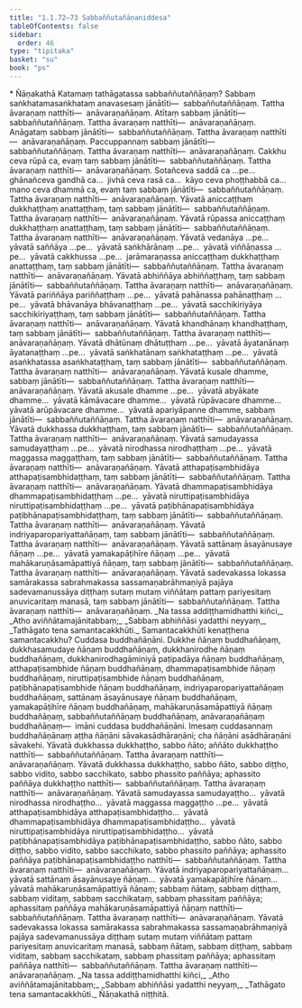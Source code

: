 ```yaml
---
title: "1.1.72–73 Sabbaññutañāṇaniddesa"
tableOfContents: false
sidebar:
  order: 46
type: "tipitaka"
basket: "su"
book: "ps"
---
```



<DynamicBreadcrumb />

<Paragraph type="center" book="ps">
* Ñāṇakathā
</Paragraph>


<Division number="119" book="ps">

<Paragraph number="692" book="ps">
Katamaṃ <Emphasis>tathāgatassa sabbaññutaññāṇaṃ?</Emphasis> Sabbaṃ saṅkhatamasaṅkhataṃ anavasesaṃ jānātīti—  sabbaññutaññāṇaṃ. Tattha āvaraṇaṃ natthīti—  anāvaraṇañāṇaṃ.
</Paragraph>

</Division>
<Division number="120" book="ps">

<Paragraph number="693" book="ps">
Atītaṃ sabbaṃ jānātīti—  sabbaññutaññāṇaṃ. Tattha āvaraṇaṃ natthīti—  anāvaraṇañāṇaṃ. Anāgataṃ sabbaṃ jānātīti—  sabbaññutaññāṇaṃ. Tattha āvaraṇaṃ natthīti—  anāvaraṇañāṇaṃ. Paccuppannaṃ sabbaṃ jānātīti—  sabbaññutaññāṇaṃ. Tattha āvaraṇaṃ natthīti—  anāvaraṇañāṇaṃ.
</Paragraph>

<Paragraph number="694" book="ps">
Cakkhu ceva rūpā ca, evaṃ taṃ sabbaṃ jānātīti—  sabbaññutaññāṇaṃ. Tattha āvaraṇaṃ natthīti—  anāvaraṇañāṇaṃ. Sotañceva saddā ca …pe…  ghānañceva gandhā ca…  jivhā ceva rasā ca…  kāyo ceva phoṭṭhabbā ca…  mano ceva dhammā ca, evaṃ taṃ sabbaṃ jānātīti—  sabbaññutaññāṇaṃ. Tattha āvaraṇaṃ natthīti—  anāvaraṇañāṇaṃ.
</Paragraph>

<Paragraph number="695" book="ps">
Yāvatā aniccaṭṭhaṃ dukkhaṭṭhaṃ anattaṭṭhaṃ, taṃ sabbaṃ jānātīti—  sabbaññutaññāṇaṃ. Tattha āvaraṇaṃ natthīti—  anāvaraṇañāṇaṃ. Yāvatā rūpassa aniccaṭṭhaṃ dukkhaṭṭhaṃ anattaṭṭhaṃ, taṃ sabbaṃ jānātīti—  sabbaññutaññāṇaṃ. Tattha āvaraṇaṃ natthīti—  anāvaraṇañāṇaṃ. Yāvatā vedanāya …pe…  yāvatā saññāya …pe…  yāvatā saṅkhārānaṃ …pe…  yāvatā viññāṇassa …pe…  yāvatā cakkhussa …pe…  jarāmaraṇassa aniccaṭṭhaṃ dukkhaṭṭhaṃ anattaṭṭhaṃ, taṃ sabbaṃ jānātīti—  sabbaññutaññāṇaṃ. Tattha āvaraṇaṃ natthīti—  anāvaraṇañāṇaṃ.
</Paragraph>

<Paragraph number="696" book="ps">
Yāvatā abhiññāya abhiññaṭṭhaṃ, taṃ sabbaṃ jānātīti—  sabbaññutaññāṇaṃ. Tattha āvaraṇaṃ natthīti—  anāvaraṇañāṇaṃ. Yāvatā pariññāya pariññaṭṭhaṃ …pe…  yāvatā pahānassa pahānaṭṭhaṃ …pe…  yāvatā bhāvanāya bhāvanaṭṭhaṃ …pe…  yāvatā sacchikiriyāya sacchikiriyaṭṭhaṃ, taṃ sabbaṃ jānātīti—  sabbaññutaññāṇaṃ. Tattha āvaraṇaṃ natthīti—  anāvaraṇañāṇaṃ.
</Paragraph>

<Paragraph number="697" book="ps">
Yāvatā khandhānaṃ khandhaṭṭhaṃ, taṃ sabbaṃ jānātīti—  sabbaññutaññāṇaṃ. Tattha āvaraṇaṃ natthīti—  anāvaraṇañāṇaṃ. Yāvatā dhātūnaṃ dhātuṭṭhaṃ …pe…  yāvatā āyatanānaṃ āyatanaṭṭhaṃ …pe…  yāvatā saṅkhatānaṃ saṅkhataṭṭhaṃ …pe…  yāvatā asaṅkhatassa asaṅkhataṭṭhaṃ, taṃ sabbaṃ jānātīti—  sabbaññutaññāṇaṃ. Tattha āvaraṇaṃ natthīti—  anāvaraṇañāṇaṃ.
</Paragraph>

<Paragraph number="698" book="ps">
Yāvatā kusale dhamme, sabbaṃ jānātīti—  sabbaññutaññāṇaṃ. Tattha āvaraṇaṃ natthīti—  anāvaraṇañāṇaṃ. Yāvatā akusale dhamme …pe…  yāvatā abyākate dhamme…  yāvatā kāmāvacare dhamme…  yāvatā rūpāvacare dhamme…  yāvatā arūpāvacare dhamme…  yāvatā apariyāpanne dhamme, sabbaṃ jānātīti—  sabbaññutaññāṇaṃ. Tattha āvaraṇaṃ natthīti—  anāvaraṇañāṇaṃ.
</Paragraph>

<Paragraph number="699" book="ps">
Yāvatā dukkhassa dukkhaṭṭhaṃ, taṃ sabbaṃ jānātīti—  sabbaññutaññāṇaṃ. Tattha āvaraṇaṃ natthīti—  anāvaraṇañāṇaṃ. Yāvatā samudayassa samudayaṭṭhaṃ …pe…  yāvatā nirodhassa nirodhaṭṭhaṃ …pe…  yāvatā maggassa maggaṭṭhaṃ, taṃ sabbaṃ jānātīti—  sabbaññutaññāṇaṃ. Tattha āvaraṇaṃ natthīti—  anāvaraṇañāṇaṃ.
</Paragraph>

<Paragraph number="700" book="ps">
Yāvatā atthapaṭisambhidāya atthapaṭisambhidaṭṭhaṃ, taṃ sabbaṃ jānātīti—  sabbaññutaññāṇaṃ. Tattha āvaraṇaṃ natthīti—  anāvaraṇañāṇaṃ. Yāvatā dhammapaṭisambhidāya dhammapaṭisambhidaṭṭhaṃ …pe…  yāvatā niruttipaṭisambhidāya niruttipaṭisambhidaṭṭhaṃ …pe…  yāvatā paṭibhānapaṭisambhidāya paṭibhānapaṭisambhidaṭṭhaṃ, taṃ sabbaṃ jānātīti—  sabbaññutaññāṇaṃ. Tattha āvaraṇaṃ natthīti—  anāvaraṇañāṇaṃ.
</Paragraph>

<Paragraph number="701" book="ps">
Yāvatā indriyaparopariyattañāṇaṃ, taṃ sabbaṃ jānātīti—  sabbaññutaññāṇaṃ. Tattha āvaraṇaṃ natthīti—  anāvaraṇañāṇaṃ. Yāvatā sattānaṃ āsayānusaye ñāṇaṃ …pe…  yāvatā yamakapāṭihīre ñāṇaṃ …pe…  yāvatā mahākaruṇāsamāpattiyā ñāṇaṃ, taṃ sabbaṃ jānātīti—  sabbaññutaññāṇaṃ. Tattha āvaraṇaṃ natthīti—  anāvaraṇañāṇaṃ.
</Paragraph>

<Paragraph number="702" book="ps">
Yāvatā sadevakassa lokassa samārakassa sabrahmakassa sassamaṇabrāhmaṇiyā pajāya sadevamanussāya diṭṭhaṃ sutaṃ mutaṃ viññātaṃ pattaṃ pariyesitaṃ anuvicaritaṃ manasā, taṃ sabbaṃ jānātīti—  sabbaññutaññāṇaṃ. Tattha āvaraṇaṃ natthīti—  anāvaraṇañāṇaṃ.
</Paragraph>

</Division>
<Division number="121" book="ps">

<Paragraph number="703" type="verses" book="ps">
_Na tassa addiṭṭhamidhatthi kiñci,_  
_Atho aviññātamajānitabbaṃ;_  
_Sabbaṃ abhiññāsi yadatthi neyyaṃ,_  
_Tathāgato tena samantacakkhūti._  

</Paragraph>

<Paragraph number="704" book="ps">
<Emphasis>Samantacakkhū</Emphasis>ti kenaṭṭhena samantacakkhu? Cuddasa buddhañāṇāni. Dukkhe ñāṇaṃ buddhañāṇaṃ, dukkhasamudaye ñāṇaṃ buddhañāṇaṃ, dukkhanirodhe ñāṇaṃ buddhañāṇaṃ, dukkhanirodhagāminiyā paṭipadāya ñāṇaṃ buddhañāṇaṃ, atthapaṭisambhide ñāṇaṃ buddhañāṇaṃ, dhammapaṭisambhide ñāṇaṃ buddhañāṇaṃ, niruttipaṭisambhide ñāṇaṃ buddhañāṇaṃ, paṭibhānapaṭisambhide ñāṇaṃ buddhañāṇaṃ, indriyaparopariyattañāṇaṃ buddhañāṇaṃ, sattānaṃ āsayānusaye ñāṇaṃ buddhañāṇaṃ, yamakapāṭihīre ñāṇaṃ buddhañāṇaṃ, mahākaruṇāsamāpattiyā ñāṇaṃ buddhañāṇaṃ, sabbaññutaññāṇaṃ buddhañāṇaṃ, anāvaraṇañāṇaṃ buddhañāṇaṃ—  imāni cuddasa buddhañāṇāni. Imesaṃ cuddasannaṃ buddhañāṇānaṃ aṭṭha ñāṇāni sāvakasādhāraṇāni; cha ñāṇāni asādhāraṇāni sāvakehi.
</Paragraph>

<Paragraph number="705" book="ps">
Yāvatā dukkhassa dukkhaṭṭho, sabbo ñāto; aññāto dukkhaṭṭho natthīti—  sabbaññutaññāṇaṃ. Tattha āvaraṇaṃ natthīti—  anāvaraṇañāṇaṃ. Yāvatā dukkhassa dukkhaṭṭho, sabbo ñāto, sabbo diṭṭho, sabbo vidito, sabbo sacchikato, sabbo phassito paññāya; aphassito paññāya dukkhaṭṭho natthīti—  sabbaññutaññāṇaṃ. Tattha āvaraṇaṃ natthīti—  anāvaraṇañāṇaṃ. Yāvatā samudayassa samudayaṭṭho…  yāvatā nirodhassa nirodhaṭṭho…  yāvatā maggassa maggaṭṭho …pe…  yāvatā atthapaṭisambhidāya atthapaṭisambhidaṭṭho…  yāvatā dhammapaṭisambhidāya dhammapaṭisambhidaṭṭho…  yāvatā niruttipaṭisambhidāya niruttipaṭisambhidaṭṭho…  yāvatā paṭibhānapaṭisambhidāya paṭibhānapaṭisambhidaṭṭho, sabbo ñāto, sabbo diṭṭho, sabbo vidito, sabbo sacchikato, sabbo phassito paññāya; aphassito paññāya paṭibhānapaṭisambhidaṭṭho natthīti—  sabbaññutaññāṇaṃ. Tattha āvaraṇaṃ natthīti—  anāvaraṇañāṇaṃ.
</Paragraph>

<Paragraph number="706" book="ps">
Yāvatā indriyaparopariyattañāṇaṃ…  yāvatā sattānaṃ āsayānusaye ñāṇaṃ…  yāvatā yamakapāṭihīre ñāṇaṃ…  yāvatā mahākaruṇāsamāpattiyā ñāṇaṃ; sabbaṃ ñātaṃ, sabbaṃ diṭṭhaṃ, sabbaṃ viditaṃ, sabbaṃ sacchikataṃ, sabbaṃ phassitaṃ paññāya; aphassitaṃ paññāya mahākaruṇāsamāpattiyā ñāṇaṃ natthīti—  sabbaññutaññāṇaṃ. Tattha āvaraṇaṃ natthīti—  anāvaraṇañāṇaṃ.
</Paragraph>

<Paragraph number="707" book="ps">
Yāvatā sadevakassa lokassa samārakassa sabrahmakassa sassamaṇabrāhmaṇiyā pajāya sadevamanussāya diṭṭhaṃ sutaṃ mutaṃ viññātaṃ pattaṃ pariyesitaṃ anuvicaritaṃ manasā, sabbaṃ ñātaṃ, sabbaṃ diṭṭhaṃ, sabbaṃ viditaṃ, sabbaṃ sacchikataṃ, sabbaṃ phassitaṃ paññāya; aphassitaṃ paññāya natthīti—  sabbaññutaññāṇaṃ. Tattha āvaraṇaṃ natthīti—  anāvaraṇañāṇaṃ.
</Paragraph>

<Paragraph number="708" type="verses" book="ps">
_Na tassa addiṭṭhamidhatthi kiñci,_  
_Atho aviññātamajānitabbaṃ;_  
_Sabbaṃ abhiññāsi yadatthi neyyaṃ,_  
_Tathāgato tena samantacakkhūti._  


</Paragraph>
</Division>

<Paragraph number="709" type="center" book="ps">
Ñāṇakathā niṭṭhitā.
</Paragraph>